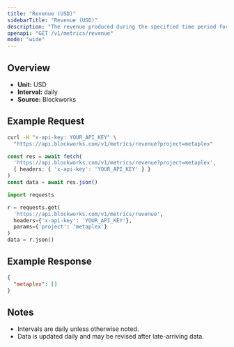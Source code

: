 ```yaml
---
title: "Revenue (USD)"
sidebarTitle: "Revenue (USD)"
description: "The revenue produced during the specified time period for given project."
openapi: "GET /v1/metrics/revenue"
mode: "wide"
---
```


## Overview

- **Unit:** USD
- **Interval:** daily
- **Source:** Blockworks

## Example Request

<CodeGroup>

```bash cURL
curl -H "x-api-key: YOUR_API_KEY" \
  "https://api.blockworks.com/v1/metrics/revenue?project=metaplex"
```

```typescript TypeScript
const res = await fetch(
  'https://api.blockworks.com/v1/metrics/revenue?project=metaplex',
  { headers: { 'x-api-key': 'YOUR_API_KEY' } }
)
const data = await res.json()
```

```python Python
import requests

r = requests.get(
  'https://api.blockworks.com/v1/metrics/revenue',
  headers={'x-api-key': 'YOUR_API_KEY'},
  params={'project': 'metaplex'}
)
data = r.json()
```

</CodeGroup>

## Example Response

```json
{
  "metaplex": []
}
```

## Notes
- Intervals are daily unless otherwise noted.
- Data is updated daily and may be revised after late-arriving data.
